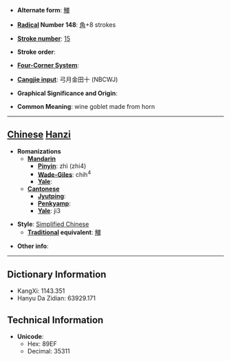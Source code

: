 * '''Alternate form''': [[觶]]

* '''[[Wiktionary:Chinese radical index| Radical]] Number 148''': [[Wiktionary:Chinese radical index 角|角]]+8 strokes

* '''[[Wiktionary:Chinese total strokes index|Stroke number]]''': [[Wiktionary:Chinese total strokes index 15|15]]

* '''Stroke order''': 

* '''[[Wiktionary:Chinese four corner index|Four-Corner System]]''': 

* '''[[Wiktionary:Chinese Cangjie index|Cangjie input]]''': 弓月金田十 (NBCWJ)

* '''Graphical Significance and Origin''': 

* '''Common Meaning''': wine goblet made from horn

----

== [[Chinese]] [[Hanzi]] ==

* '''Romanizations'''
** '''[[Mandarin]]'''
*** '''[[Pinyin]]''': zhì (zhi4)
*** '''[[Wade-Giles]]''': chih<sup>4</sup>
*** '''[[Yale]]''': 
** '''[[Cantonese]]'''
*** '''[[Jyutping]]''':
*** '''[[Penkyamp]]''': 
*** '''[[Yale]]''': ji3

* '''Style''': [[Simplified Chinese]] 
** '''[[Traditional Chinese|Traditional]] equivalent''': [[觶]]

* '''Other info''': 

----

== Dictionary Information ==

* KangXi: 1143.351
* Hanyu Da Zidian: 63929.171

== Technical Information ==

* '''Unicode''':
** Hex: 89EF
** Decimal: 35311
